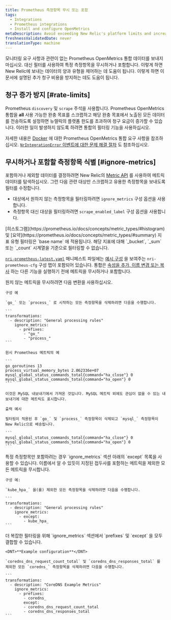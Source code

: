 ```yaml
---
title: Prometheus 측정항목 무시 또는 포함
tags:
  - Integrations
  - Prometheus integrations
  - Install and configure OpenMetrics
metaDescription: Avoid exceeding New Relic's platform limits and increasing your billing charges by using the Prometheus OpenMetrics integration's filtering capabilities.
freshnessValidatedDate: never
translationType: machine
---
```


모니터링 요구 사항과 관련이 없는 Prometheus OpenMetrics 통합 데이터를 보내지 마십시오. 대신 필터를 사용하여 특정 측정항목을 무시하거나 포함합니다. 이렇게 하면 New Relic에 보내는 데이터의 양과 유형을 제어하는 데 도움이 됩니다. 이렇게 하면 이 문서에 설명된 추가 청구 비용을 방지하는 데도 도움이 됩니다.

## 청구 증가 방지 [#rate-limits]

Prometheus `discovery` 및 `scrape` 주석을 사용합니다. Prometheus OpenMetrics 통합을 <DNT>**all**</DNT> 사용 가능한 완충 목표를 스크랩하고 해당 완충 목표에서 노출된 모든 데이터를 전송하도록 설정하면 뉴렐릭의 플랫폼 한도를 초과하여 청구 요금이 증가할 수 있습니다. 이러한 일이 발생하지 않도록 하려면 통합의 필터링 기능을 사용하십시오.

자세한 내용은 [Docker](/docs/integrations/prometheus-integrations/get-started/monitor-prometheus-new-relic#OpenMetrics) 에 대한 Prometheus OpenMetrics 통합 요구 사항을 참조하십시오. [`NrIntegrationError` 이벤트에 대한 문제 해결 절차](/docs/integrations/prometheus-integrations/troubleshooting/rate-limit-errors-prometheus-integration) 도 참조하십시오.

## 무시하거나 포함할 측정항목 식별 [#ignore-metrics]

포함하거나 제외할 데이터를 결정하려면 New Relic의 [Metric API](/docs/data-ingest-apis/get-data-new-relic/metric-api/view-query-you-metric-data#explore-metric-data) 를 사용하여 메트릭 데이터를 탐색하십시오. 그런 다음 관련 대상만 스크랩하고 유용한 측정항목을 보내도록 필터를 수정합니다.

* 대상에서 원하지 않는 측정항목을 필터링하려면 `ignore_metrics` 구성 옵션을 사용합니다.
* 측정항목 대신 대상을 필터링하려면 `scrape_enabled_label` 구성 옵션을 사용합니다.

<Callout variant="caution">
  [히스토그램](https://prometheus.io/docs/concepts/metric_types/#histogram) 및 [요약](https://prometheus.io/docs/concepts/metric_types/#summary) 지표 유형 필터링은 `base name` 에 적용됩니다. 해당 지표에 대해 `_bucket`, `_sum` 또는 `_count` 시계열을 기준으로 필터링할 수 없습니다.
</Callout>

[`nri-prometheus-latest.yaml`](https://download.newrelic.com/infrastructure_agent/integrations/kubernetes/nri-prometheus-latest.yaml) 매니페스트 파일에는 [예시 구성](/docs/integrations/prometheus-integrations/configure/configure-prometheus-openmetrics-integration) 을 보여주는 `nri-prometheus-cfg` 구성 맵이 포함되어 있습니다. 통합은 [속성을 추가, 이름 변경 또는 복사](/docs/integrations/prometheus-integrations/view-query-data/add-rename-copy-prometheus-attributes) 하는 다른 기능을 실행하기 전에 메트릭을 무시하거나 포함합니다.

<CollapserGroup>
  <Collapser id="example-ignore" title="원치 않는 측정항목 필터링(무시)">
    원치 않는 메트릭을 무시하려면 다음 변환을 사용하십시오.

    구성 예

    `go_` 또는 `process_` 로 시작하는 모든 측정항목을 삭제하려면 다음을 수행합니다.

    ```
    transformations:
      - description: "General processing rules"
        ignore_metrics:
          - prefixes:
            - "go_"
            - "process_"
    ```

    원시 Prometheus 메트릭의 예

    ```
    go_goroutines 13
    process_virtual_memory_bytes 2.062336e+07
    mysql_global_status_commands_total{command="ha_close"} 0
    mysql_global_status_commands_total{command="ha_open"} 0
    ```

    이것은 MySQL 내보내기에서 가져온 것입니다. MySQL 메트릭 외에도 관심이 없을 수 있는 내보내기에 대한 메트릭도 표시합니다.

    출력 예시

    필터링이 적용된 후 `go_` 및 `process_` 측정항목이 삭제되고 `mysql_` 측정항목이 New Relic으로 배송됩니다.

    ```
    mysql_global_status_commands_total{command="ha_close"} 0 
    mysql_global_status_commands_total{command="ha_open"} 0
    ```
  </Collapser>

  <Collapser id="include-metrics" title="특정 측정항목만 포함(제외)">
    특정 측정항목만 포함하려는 경우 `ignore_metrics` 섹션 아래의 `except` 목록을 사용할 수 있습니다. 이름에서 알 수 있듯이 지정된 접두사를 포함하는 메트릭을 제외한 모든 메트릭을 무시합니다.

    구성 예:

    `kube_hpa_` 을(를) 제외한 모든 측정항목을 삭제하려면 다음을 수행합니다.

    ```
    transformations:
      - description: "General processing rules"
        ignore_metrics:
          - except:
            - kube_hpa_
    ```
  </Collapser>

  <Collapser id="include-exclude" title="포함 및 제외의 조합(제외 및 무시)">
    더 복잡한 필터링을 위해 `ignore_metrics` 섹션에서 `prefixes` 및 `except` 을 모두 결합할 수 있습니다.

    <DNT>**Example configuration**</DNT>

    `coredns_dns_request_count_total` 및 `coredns_dns_responses_total` 를 제외한 모든 `coredns_` 측정항목을 삭제하려면 다음을 수행합니다.

    ```
    transformations:
      - description: "CoreDNS Example Metrics"
        ignore_metrics:
          - prefixes:
            - coredns_
            except:
            - coredns_dns_request_count_total
            - coredns_dns_responses_total
    ```
  </Collapser>
</CollapserGroup>
